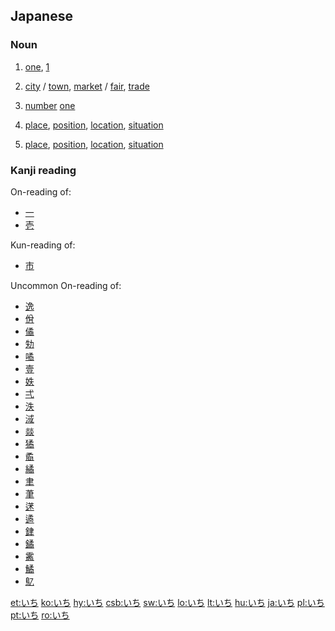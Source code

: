 ==Japanese==

===Noun===
{{ja-noun|h|rom=ichi}}

# {{ja-def|一}} [[one]], [[1]]
# {{ja-def|市}} [[city]] / [[town]],  [[market]] / [[fair]], [[trade]]
# {{ja-def|壱}} [[number]] [[one]]
# {{ja-def|位置}} [[place]], [[position]], [[location]], [[situation]]
# {{ja-def|位地}} [[place]], [[position]], [[location]], [[situation]]

===Kanji reading===
{{ja-kanjireading|rom=ichi}}
;On-reading of:
*[[一]] 
*[[壱]]
;Kun-reading of:
*[[市]]
;Uncommon On-reading of:
{{ja-attention|should there be a separate section like this?}}
*[[逸]] 
*[[佾]] 
*[[僪]] 
*[[劮]] 
*[[噊]] 
*[[壹]]
*[[妷]] 
*[[弌]] 
*[[泆]] 
*[[淢]] 
*[[燚]] 
*[[獝]] 
*[[矞]] 
*[[繘]] 
*[[聿]] 
*[[茟]] 
*[[蒁]] 
*[[遹]] 
*[[銉]] 
*[[鐍]] 
*[[霱]] 
*[[鱊]] 
*[[鳦]]

[[et:いち]]
[[ko:いち]]
[[hy:いち]]
[[csb:いち]]
[[sw:いち]]
[[lo:いち]]
[[lt:いち]]
[[hu:いち]]
[[ja:いち]]
[[pl:いち]]
[[pt:いち]]
[[ro:いち]]